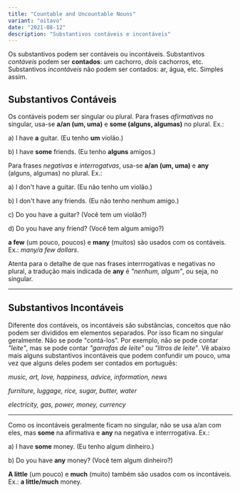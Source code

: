 ```yaml
---
title: "Countable and Uncountable Nouns"
variant: "oitavo"
date: "2021-08-12"
description: "Substantivos contáveis e incontáveis"
---
```


Os substantivos podem ser contáveis ou incontáveis. Substantivos _contáveis_ podem ser **contados**: _um_ cachorro, _dois_ cachorros, etc. Substantivos _incontáveis_ não podem ser contados: ar, água, etc. Simples assim.

## Substantivos Contáveis

Os contáveis podem ser singular ou plural. Para frases _afirmativas_ no singular, usa-se **a/an (um, uma)** e **some (alguns, algumas)** no plural. Ex.:

a) I have **a** guitar. (Eu tenho **um** violão.)

b) I have **some** friends. (Eu tenho **alguns** amigos.)

Para frases _negativas_ e _interrogatvas_, usa-se **a/an (um, uma)** e **any** (alguns, algumas) no plural. Ex.:

a) I don't have a guitar. (Eu não tenho um violão.)

b) I don't have any friends. (Eu não tenho nenhum amigo.)

c) Do you have a guitar? (Você tem um violão?)

d) Do you have any friend? (Você tem algum amigo?)

**a few** (um pouco, poucos) e **many** (muitos) são usados com os contáveis. Ex.: _many/a few dollars_.

Atenta para o detalhe de que nas frases interrrogativas e negativas no plural, a tradução mais indicada de **any** é _"nenhum, algum"_, ou seja, no singular.

<hr />

## Substantivos Incontáveis

Diferente dos contáveis, os incontáveis são substâncias, conceitos que não podem ser divididos em elementos separados. Por isso ficam no singular geralmente. Não se pode "contá-los". Por exemplo, não se pode contar _"leite"_, mas se pode contar _"garrafas de leite"_ ou _"litros de leite"_. Vê abaixo mais alguns substantivos incontáveis que podem confundir um pouco, uma vez que alguns deles podem ser contados em português:

_music, art, love, happiness, advice, information, news_

_furniture, luggage, rice, sugar, butter, water_

_electricity, gas, power, money, currency_

<hr style={{}} />

Como os incontáveis geralmente ficam no singular, não se usa a/an com eles, mas **some** na afirmativa e **any** na negativa e interrrogativa. Ex.:

a) I have **some** money. (Eu tenho algum dinheiro.)

b) Do you have **any** money? (Você tem algum dinheiro?)

**A little** (um pouco) e **much** (muito) também são usados com os incontáveis. Ex.: **a little/much** money.
